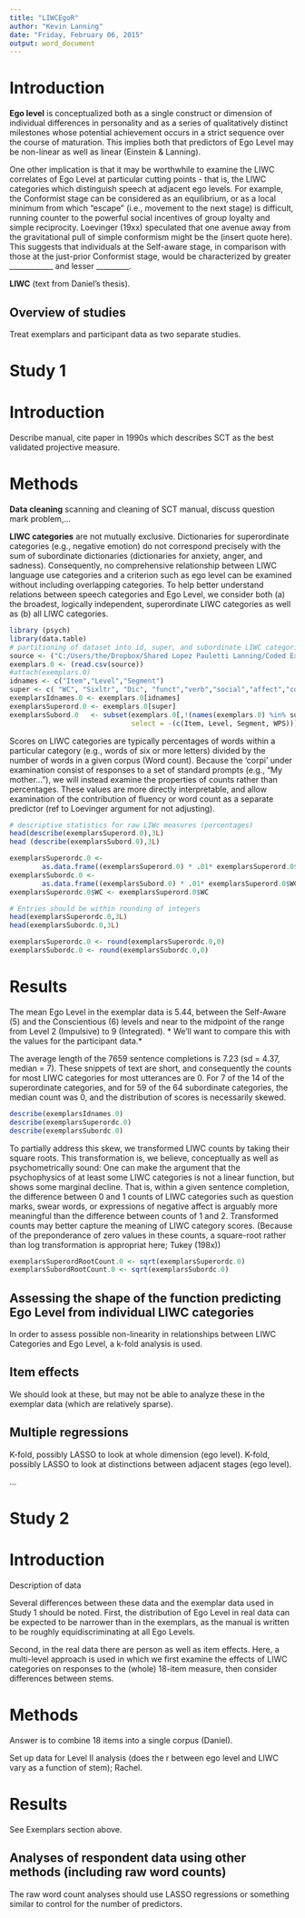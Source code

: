 ```yaml
---
title: "LIWCEgoR"
author: "Kevin Lanning"
date: "Friday, February 06, 2015"
output: word_document
---
```

# Introduction #

**Ego level** is conceptualized both as a single construct or dimension of individual differences in personality and as a series of qualitatively distinct milestones whose potential achievement occurs in a strict sequence over the course of maturation.  This implies both that predictors of Ego Level may be non-linear as well as linear (Einstein & Lanning).

One other implication is that it may be worthwhile to examine the LIWC correlates of Ego Level at particular cutting points - that is, the LIWC categories which distinguish speech at adjacent ego levels.  For example, the Conformist stage can be considered as an equilibrium, or as a local minimum from which "escape" (i.e., movement to the next stage) is difficult, running counter to the powerful social incentives of group loyalty and simple reciprocity. Loevinger (19xx) speculated that one avenue away from the gravitational pull of simple conformism might be the (insert quote here). This suggests that individuals at the Self-aware stage, in comparison with those at the just-prior Conformist stage, would be characterized by greater ____________ and lesser _________.

**LIWC** (text from Daniel's thesis).

## Overview of studies ##

Treat exemplars and participant data as two separate studies.

# Study 1 #

# Introduction #

Describe manual, cite paper in 1990s which describes SCT as the best validated projective measure.

# Methods #

**Data cleaning** scanning and cleaning of SCT manual, discuss question mark problem,...

**LIWC categories** are not mutually exclusive.  Dictionaries for superordinate categories (e.g., negative emotion) do not correspond precisely with the sum of subordinate dictionaries (dictionaries for anxiety, anger, and sadness). Consequently, no comprehensive relationship between LIWC language use categories and a criterion such as ego level can be examined without including overlapping categories. To help better understand relations between speech categories and Ego Level, we consider both (a) the broadest, logically independent, superordinate LIWC categories as well as (b) all LIWC categories.

```r
library (psych)
library(data.table)
# partitioning of dataset into id, super, and subordinate LIWC categories
source <- ("C:/Users/the/Dropbox/Shared Lopez Pauletti Lanning/Coded Exemplars/Exemplar LIWC Results.csv")
exemplars.0 <- (read.csv(source))
#attach(exemplars.0)
idnames <- c("Item","Level","Segment")
super <- c( "WC", "Sixltr", "Dic", "funct","verb","social","affect","cogmech","percept","bio","relativ","assent", "nonfl","filler","AllPct")
exemplarsIdnames.0 <- exemplars.0[idnames]
exemplarsSuperord.0 <- exemplars.0[super]
exemplarsSubord.0   <- subset(exemplars.0[,!(names(exemplars.0) %in% super)],
                              select = -(c(Item, Level, Segment, WPS)))

```

Scores on LIWC categories are typically percentages of words within a particular category (e.g., words of six or more letters) divided by the number of words in a given corpus (Word count).  Because the 'corpi' under examination consist of responses to a set of standard prompts (e.g., "My mother..."), we will instead examine the properties of counts rather than percentages. These values are more directly interpretable, and allow examination of the contribution of fluency or word count as a separate predictor (ref to Loevinger argument for not adjusting).  

```r
# descriptive statistics for raw LIWc measures (percentages)
head(describe(exemplarsSuperord.0),3L)
head (describe(exemplarsSubord.0),3L)

exemplarsSuperordc.0 <-
        as.data.frame((exemplarsSuperord.0) * .01* exemplarsSuperord.0$WC)
exemplarsSubordc.0 <-
        as.data.frame((exemplarsSubord.0) * .01* exemplarsSuperord.0$WC)
exemplarsSuperordc.0$WC <- exemplarsSuperord.0$WC 

# Entries should be within rounding of integers 
head(exemplarsSuperordc.0,3L)
head(exemplarsSubordc.0,3L)

exemplarsSuperordc.0 <- round(exemplarsSuperordc.0,0)
exemplarsSubordc.0 <- round(exemplarsSubordc.0,0)
```

# Results #

The mean Ego Level in the exemplar data is 5.44, between the Self-Aware (5) and the Conscientious (6) levels and near to the midpoint of the range from Level 2 (Impulsive) to 9 (Integrated). * We'll want to compare this with the values for the participant data.*

The average length of the 7659 sentence completions is 7.23 (sd = 4.37, median = 7). These snippets of text are short, and consequently the counts for most LIWC categories for most utterances are 0. For 7 of the 14 of the superordinate categories, and for 59 of the 64 subordinate categories, the median count was 0, and the distribution of scores is necessarily skewed.

```r
describe(exemplarsIdnames.0)
describe(exemplarsSuperordc.0)
describe(exemplarsSubordc.0)
```

To partially address this skew, we transformed LIWC counts by taking their square roots.  This transformation is, we believe, conceptually as well as psychometrically sound: One can make the argument that the psychophysics of at least some LIWC categories is not a linear function, but shows some marginal decline. That is, within a given sentence completion, the difference between 0 and 1 counts of LIWC categories such as question marks, swear words, or expressions of negative affect is arguably more meaningful than the difference between counts of 1 and 2. Transformed counts may better capture the meaning of LIWC category scores. (Because of the preponderance of zero values in these counts, a square-root rather than log transformation is appropriat here; Tukey (198x))

```r
exemplarsSuperordRootCount.0 <- sqrt(exemplarsSuperordc.0)
exemplarsSubordRootCount.0 <- sqrt(exemplarsSubordc.0)

```

## Assessing the shape of the function predicting Ego Level from individual LIWC categories ##

In order to assess possible non-linearity in relationships between LIWC Categories and Ego Level, a k-fold analysis
is used.  

## Item effects ##

We should look at these, but may not be able to analyze these in the exemplar data (which are relatively sparse).

## Multiple regressions ## 

K-fold, possibly LASSO to look at whole dimension (ego level).
K-fold, possibly LASSO to look at distinctions between adjacent stages (ego level).

...

# Study 2 #

# Introduction #

Description of data

Several differences between these data and the exemplar data used in Study 1 should be noted.  First, the distribution of Ego Level in real data can be expected to be narrower than in the exemplars, as the manual is written to be roughly equidiscriminating at all Ego Levels.

Second, in the real data there are person as well as item effects. Here, a multi-level approach is used in which we first examine the effects of LIWC categories on responses to the (whole) 18-item measure, then consider differences between stems.

# Methods # 

Answer is to combine 18 items into a single corpus (Daniel).

Set up data for Level II analysis (does the r between ego level and LIWC vary as a function of stem); Rachel.

# Results #

See Exemplars section above.

## Analyses of respondent data using other methods (including raw word counts) ##

The raw word count analyses should use LASSO regressions or something similar to control for the number of predictors.


